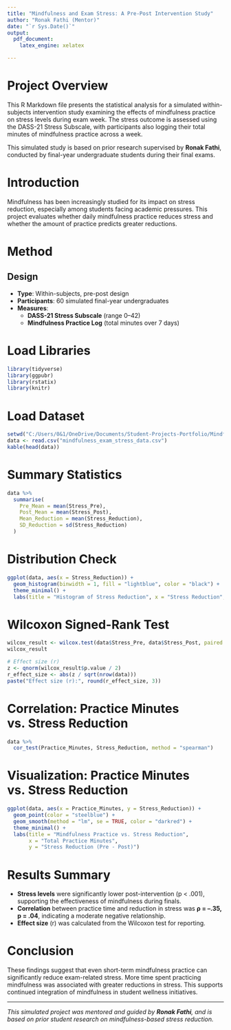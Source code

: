 ```yaml
---
title: "Mindfulness and Exam Stress: A Pre-Post Intervention Study"
author: "Ronak Fathi (Mentor)"
date: "`r Sys.Date()`"
output: 
  pdf_document:
    latex_engine: xelatex

---
```


# Project Overview
This R Markdown file presents the statistical analysis for a simulated within-subjects intervention study examining the effects of mindfulness practice on stress levels during exam week. The stress outcome is assessed using the DASS-21 Stress Subscale, with participants also logging their total minutes of mindfulness practice across a week.

This simulated study is based on prior research supervised by **Ronak Fathi**, conducted by final-year undergraduate students during their final exams.

# Introduction
Mindfulness has been increasingly studied for its impact on stress reduction, especially among students facing academic pressures. This project evaluates whether daily mindfulness practice reduces stress and whether the amount of practice predicts greater reductions.

# Method
## Design
- **Type**: Within-subjects, pre-post design
- **Participants**: 60 simulated final-year undergraduates
- **Measures**:
  - **DASS-21 Stress Subscale** (range 0–42)
  - **Mindfulness Practice Log** (total minutes over 7 days)

# Load Libraries
```r
library(tidyverse)
library(ggpubr)
library(rstatix)
library(knitr)
```

# Load Dataset
```r
setwd("C:/Users/0&1/OneDrive/Documents/Student-Projects-Portfolio/Mindfulness and Exam Stress")
data <- read.csv("mindfulness_exam_stress_data.csv")
kable(head(data))
```

# Summary Statistics
```r
data %>%
  summarise(
    Pre_Mean = mean(Stress_Pre),
    Post_Mean = mean(Stress_Post),
    Mean_Reduction = mean(Stress_Reduction),
    SD_Reduction = sd(Stress_Reduction)
  )
```

# Distribution Check
```r
ggplot(data, aes(x = Stress_Reduction)) +
  geom_histogram(binwidth = 1, fill = "lightblue", color = "black") +
  theme_minimal() +
  labs(title = "Histogram of Stress Reduction", x = "Stress Reduction", y = "Frequency")
```

# Wilcoxon Signed-Rank Test
```r
wilcox_result <- wilcox.test(data$Stress_Pre, data$Stress_Post, paired = TRUE)
wilcox_result

# Effect size (r)
z <- qnorm(wilcox_result$p.value / 2)
r_effect_size <- abs(z / sqrt(nrow(data)))
paste("Effect size (r):", round(r_effect_size, 3))
```

# Correlation: Practice Minutes vs. Stress Reduction
```r
data %>%
  cor_test(Practice_Minutes, Stress_Reduction, method = "spearman")
```

# Visualization: Practice Minutes vs. Stress Reduction
```r
ggplot(data, aes(x = Practice_Minutes, y = Stress_Reduction)) +
  geom_point(color = "steelblue") +
  geom_smooth(method = "lm", se = TRUE, color = "darkred") +
  theme_minimal() +
  labs(title = "Mindfulness Practice vs. Stress Reduction",
       x = "Total Practice Minutes",
       y = "Stress Reduction (Pre - Post)")
```

# Results Summary
- **Stress levels** were significantly lower post-intervention (p < .001), supporting the effectiveness of mindfulness during finals.
- **Correlation** between practice time and reduction in stress was **ρ = –.35, p = .04**, indicating a moderate negative relationship.
- **Effect size** (r) was calculated from the Wilcoxon test for reporting.

# Conclusion
These findings suggest that even short-term mindfulness practice can significantly reduce exam-related stress. More time spent practicing mindfulness was associated with greater reductions in stress. This supports continued integration of mindfulness in student wellness initiatives.

---

*This simulated project was mentored and guided by **Ronak Fathi**, and is based on prior student research on mindfulness-based stress reduction.*

